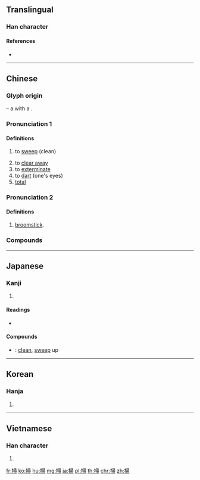 {{also|扫}}
==Translingual==

===Han character===
{{Han char|rn=64|rad=手|as=08|sn=11|four=57027|canj=QSMB|ids=⿰扌帚}}

====References====
* {{Han ref|kx=0436.140|dkj=12237|dj=0785.250|hdz=31908.040|uh=6383|ud=25475|bh=B1BD|bd=45501}}

----

==Chinese==
{{zh-forms|s=扫}}

===Glyph origin===
{{liushu|ic}} – a {{zh-l|*手|hand}} with a {{zh-l|*帚|broomstick}}.

===Pronunciation 1===
{{zh-pron
|m=sǎo
|c=sou3,sou2
|h=pfs=so
|md=
|mn=sàu/sò
|w=
|mc=1
|oc=n,1
|cat=v,a
}}

====Definitions====
{{zh-hanzi}}

# to [[sweep]] (clean)
#: {{zh-x|掃把|broom}}
#: {{zh-x|掃地|to sweep the floor}}
# to [[clear away]]
# to [[exterminate]]
# to [[dart]] (one's eyes)
# [[total]]

===Pronunciation 2===
{{zh-pron
|m=sào
|mc=2
|oc=n,2
|cat=n
}}

====Definitions====
{{zh-hanzi}}

# [[broomstick]]. {{zh-only|*掃帚||*掃把}}

===Compounds===
{{zh-der|一掃|一掃而光|一掃而空|五經掃地|名譽掃地|大掃除|威信掃地|打掃|拖天掃地|拜掃|掃地|掃地俱盡|掃地出門|掃地滔天|掃地無餘|掃堂腿|掃塵|掃墓|掃墓節|掃射|掃尾|掃帚|掃帚星|掃平|掃愁帚|掃把|掃拂|掃描|掃描器|掃數|掃星|掃晴娘|掃榻|掃榻以待|掃毒|掃灑|掃田刮地|掃白|掃眉|掃眉才子|掃視|掃穴犁庭|掃聽|掃臉|掃興|掃蕩|掃街|掃街機|掃邊|掃門|掃除|掃除天下|掃雷|掃黃|掃黑|斯文掃地|斷層掃描|杜門卻掃|橫掃|橫掃千軍|汛掃|淡掃蛾眉|清掃|灑掃|犁庭掃穴|犁庭掃閭|祭掃|立掃千言|筆掃千軍|綱常掃地|鐵掃帚|閉門卻掃|閉關卻掃|間條掃描|闔門卻掃|風驅電掃}}

----

==Japanese==

===Kanji===
{{ja-kanji|grade=c|rs=手08}}

# {{defn|lang=ja|sort=手08}}

====Readings====
* {{ja-readings|goon=[[そう]] (sō)|kanon=[[そう]] (sō)|kun=[[はく]] (haku), [[はらう]] (harau)}}

====Compounds====
* {{ja-r|掃除|そうじ}}: [[clean]], [[sweep]] up

----

==Korean==

===Hanja===
{{ko-hanja|hangeul=소|eumhun=쓸 소|rv=so|mr=so|y=so}}

# {{defn|lang=ko|sort=手08}}

----

==Vietnamese==

===Han character===
{{vi-readings|rs=手08|hanviet=tảo}}

# {{defn|lang=vi|sort=手08}}

[[fr:掃]]
[[ko:掃]]
[[hu:掃]]
[[mg:掃]]
[[ja:掃]]
[[pl:掃]]
[[th:掃]]
[[chr:掃]]
[[zh:掃]]